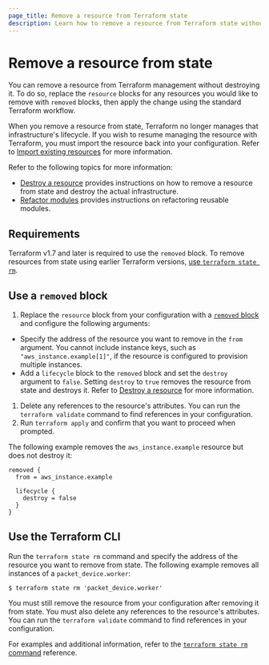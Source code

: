 ```yaml
---
page_title: Remove a resource from Terraform state
description: Learn how to remove a resource from Terraform state without destroying it. 
---
```


# Remove a resource from state

You can remove a resource from Terraform management without destroying it. To do so, replace the `resource` blocks for any resources you would like to remove with `removed` blocks, then apply the change using the standard Terraform workflow. 

When you remove a resource from state, Terraform no longer manages that infrastructure's lifecycle. If you wish to resume managing the resource with Terraform, you must import the resource back into your configuration. Refer to [Import existing resources](/terraform/language/import) for more information.

Refer to the following topics for more information:

- [Destroy a resource](/terraform/language/resources/destroy) provides instructions on how to remove a resource from state and destroy the actual infrastructure.
- [Refactor modules](/terraform/language/modules/refactor) provides instructions on refactoring reusable modules. 

## Requirements

Terraform v1.7 and later is required to use the `removed` block. To remove resources from state using earlier Terraform versions, [use `terraform state rm`](#use-the-terraform-cli).

## Use a `removed` block

1. Replace the `resource` block from your configuration with a [`removed` block](/terraform/language/block/removed) and configure the following arguments:

  - Specify the address of the resource you want to remove in the `from` argument. You cannot include instance keys, such as `"aws_instance.example[1]"`, if the resource is configured to provision multiple instances.
  - Add a `lifecycle` block to the `removed` block and set the `destroy` argument to `false`. Setting `destroy` to `true` removes the resource from state and destroys it. Refer to [Destroy a resource](TBD) for more information. 

1. Delete any references to the resource's attributes. You can run the `terraform validate` command to find references in your configuration.
1. Run `terraform apply` and confirm that you want to proceed when prompted.
 
The following example removes the `aws_instance.example` resource but does not destroy it:

```hcl
removed {
  from = aws_instance.example

  lifecycle {
    destroy = false
  }
}
```

## Use the Terraform CLI

Run the `terraform state rm` command and specify the address of the resource you want to remove from state. The following example removes all instances of a `packet_device.worker`:

```hcl
$ terraform state rm 'packet_device.worker'
```

You must still remove the resource from your configuration after removing it from state. You must also delete any references to the resource's attributes. You can run the `terraform validate` command to find references in your configuration.

For examples and additional information, refer to the [`terraform state rm` command](/terraform/cli/commands/rm) reference.
